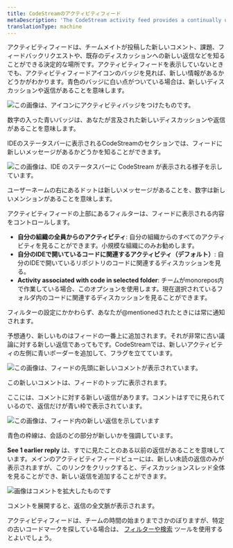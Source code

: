 ```yaml
---
title: CodeStreamのアクティビティフィード
metaDescription: 'The CodeStream activity feed provides a continually updated list of new comments, issues, and feedback requests.'
translationType: machine
---
```


アクティビティフィードは、チームメイトが投稿した新しいコメント、課題、フィードバックリクエストや、既存のディスカッションへの新しい返信などを知ることができる決定的な場所です。アクティビティフィードを表示していないときでも、アクティビティフィードアイコンのバッジを見れば、新しい情報があるかどうかがわかります。青色のバッジに白い点がついている場合は、新しいディスカッションや返信があることを意味します。

![この画像は、アイコンにアクティビティバッジをつけたものです。](/images/ActivityFeedWithBadge3.png "バッジ")

<figcaption>
  数字の入った青いバッジは、あなたが言及された新しいディスカッションや返信があることを意味します。
</figcaption>

IDEのステータスバーに表示されるCodeStreamのセクションでは、フィードに新しいメッセージがあるかどうかを知ることができます。

![この画像は、IDE のステータスバーに CodeStream が表示される様子を示しています。](/images/StatusBarWithMentions2.png "id-status") <figcaption>ユーザーネームの右にあるドットは新しいメッセージがあることを、数字は新しいメンションがあることを意味します。</figcaption>

アクティビティフィードの上部にあるフィルターは、フィードに表示される内容をコントロールします。

* **自分の組織の全員からのアクティビティ**: 自分の組織からのすべてのアクティビティを見ることができます。小規模な組織にのみお勧めします。
* **自分のIDEで開いているコードに関連するアクティビティ（デフォルト）**: 自分のIDEで開いているリポジトリのコードに関連するディスカッションを見る。
* **Activity associated with code in selected folder**: チームがmonorepos内で作業している場合、このオプションを使用します。現在選択されているフォルダ内のコードに関連するディスカッションを見ることができます。

フィルターの設定にかかわらず、あなたが@mentionedされたときには常に通知されます。

予想通り、新しいものはフィードの一番上に追加されます。それが非常に古い議論に対する新しい返信であってもです。CodeStreamでは、新しいアクティビティの左側に青いボーダーを追加して、フラグを立てています。

![この画像は、フィードの先頭に新しいコメントが表示されています。](/images/ActivityFeed-NewCodemark.png "新しいコメント") <figcaption>この新しいコメントは、フィードのトップに表示されます。</figcaption>

ここには、コメントに対する新しい返信があります。コメントはすでに見られているので、返信だけが青い枠で表示されています。

![この画像は、フィード内の新しい返信を示しています](/images/ActivityFeed-NewOldReplies.png "新着情報") <figcaption>青色の枠線は、会話のどの部分が新しいかを強調しています。</figcaption>

**See 1 earlier reply** は、すでに見たことのある以前の返信があることを意味しています。メインのアクティビティフィードビューには、新しい未読の返信のみが表示されますが、このリンクをクリックすると、ディスカッションスレッド全体を見ることができ、新しい返信を追加することができます。

![画像はコメントを拡大したものです](/images/CodemarkViewWithReplies1.png "拡大コメント") <figcaption>コメントを展開すると、返信の全文脈が表示されます。</figcaption>

アクティビティフィードは、チームの時間の始まりまでさかのぼりますが、特定の古いコードマークを探している場合は、 [フィルターや検索](/docs/codestream/codestream-ui-overview/filter-search) ツールを使用するとよいでしょう。